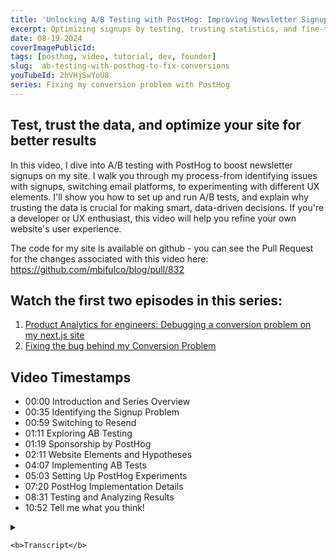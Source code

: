 ```yaml
---
title: 'Unlocking A/B Testing with PostHog: Improving Newsletter Signups'
excerpt: Optimizing signups by testing, trusting statistics, and fine-tuning UX using data from PostHog
date: 08-19-2024
coverImagePublicId:
tags: [posthog, video, tutorial, dev, founder]
slug:  ab-testing-with-posthog-to-fix-conversions
youTubeId: 2hVHjSwYoU8
series: Fixing my conversion problem with PostHog
---
```


## Test, trust the data, and optimize your site for better results

In this video, I dive into A/B testing with PostHog to boost newsletter signups on my site. I walk you through my process-from identifying issues with signups, switching email platforms, to experimenting with different UX elements. I'll show you how to set up and run A/B tests, and explain why trusting the data is crucial for making smart, data-driven decisions. If you're a developer or UX enthusiast, this video will help you refine your own website's user experience.

The code for my site is available on github - you can see the Pull Request for the changes associated with this video here: https://github.com/mbifulco/blog/pull/832

## Watch the first two episodes in this series:

1. [Product Analytics for engineers: Debugging a conversion problem on my next.js site](https://mikebifulco.com/posts/debugging-a-conversion-problem-on-my-nextjs-site)
2. [Fixing the bug behind my Conversion Problem](https://mikebifulco.com/posts/fixing-my-conversion-problem)

## Video Timestamps

- 00:00 Introduction and Series Overview
- 00:35 Identifying the Signup Problem
- 00:59 Switching to Resend
- 01:11 Exploring AB Testing
- 01:19 Sponsorship by PostHog
- 02:11 Website Elements and Hypotheses
- 04:07 Implementing AB Tests
- 05:03 Setting Up PostHog Experiments
- 07:20 PostHog Implementation Details
- 08:31 Testing and Analyzing Results
- 10:52 Tell me what you think!

<details>

  <summary>

    <b>Transcript</b>

  </summary>

[00:00:00] **Mike Bifulco:** Hello, and welcome back to tiny improvements. My name is Mike And since we last talked, I've been working on a problem on my website. This is the third video in a series that I'm doing on trying to get people, to sign up for my newsletter.

[00:00:11] If you're new here, I read a weekly newsletter called tiny improvements.

[00:00:13] That is meant for product developers, startup founders, indie hackers, people who are interested in building products. Where I share the things that I've learned, building products that companies like Google and Stripe and Microsoft, and more recently building a venture capital backed startup I'm co-founder of a company called Craftwork. We went through Y Combinator last summer. And so this is my way of giving back. I'm trying to give away the things that I know for free, because I've been really lucky in my career.

[00:00:34] And I want you to be as lucky as I have been. So since you're here, let's talk about where we've been in the first video. I discovered that I had a problem with signups and people weren't subscribing. I was using convert kit for my newsletter at the time and was having some sort of mystery problem with signups.

[00:00:47] So I added a bunch of telemetry to show me when signups were happening and to try and detect failures from that experience, I found that. I was getting some mystery failures with convert kit in my implementation of my newsletter signup form. And that's [00:01:00] what led me to what I did in the second video, which is where I replaced convert kit with Resend.

[00:01:03] So now I use Resend email platform for both sending my newsletters and getting people to sign up for my mailing list. That's been really nice so far. In this video I'm exploring the next thing I wanted to get into, which is AB testing stuff on my site.

[00:01:16] So let's take a look at that and see what that actually means in practice.

## Sponsored by Posthog

[00:01:19] **Mike Bifulco:** Hey, all this video series is sponsored by PostHog. After seeing my first video, they reached out about a sponsorship, which is really cool.

[00:01:25] And frankly, I'm flattered to see it. I was planning on making these videos either way and that's because I really enjoy PostHog. I also really enjoy building products and seeing things improve over time. . I wouldn't take a sponsorship from something that I don't believe in and don't use, I hope you're enjoying this series and I hope you're learning something.

[00:01:39] If you're really into it, it might also be worth giving. PostHog a shot. One of my favorite things about the platform is that they're free tiers, unbelievably generous. You can get a whole lot out of PostHog for free before paying anything to decide if it's worth it for you.

[00:01:50] There's also a self host option. If you want to go that route and PostHog also has a ton of open source software, which means you can have influence over the product itself.

[00:01:58] I think that's really amazing. And the team has been [00:02:00] super responsive so far. So if you want to check it out, go to PostHog dot com slash Mike Bifulco. There'll be a link in the description. It will let them know I sent you and it means a lot to me.

[00:02:09] Thanks so much. I hope you enjoy the rest of the video.

[00:02:11] Okay, this is my site and this is one of the things that I'm interested in testing to see if I can make a difference in the amount of people signing up.

[00:02:17] When you visit my site, read one of my newsletters or any of the articles on my site. There's a bunch of things that are made available at the top of the pages, a cover image and a title things you're probably used to seeing, I have this nice dynamic. Table of contents, which is really helpful I also record audio versions of some posts, which is why we see this podcast embedded here. if we scroll through the post, when you get towards the end of it, a couple of things happen.

[00:02:36] This pop-up, that just flew in from the left is a thing called polite pop. This is where the first call to action typically comes for someone to subscribe to my newsletter. I've got a couple of hypotheses on how we can do better here. What I want to do is test the copy.

[00:02:48] That's rendered here to see if there's maybe a different treatment, that we can show. To people to get them more compelled to sign up. I might also choose to remove this. It kind of is just an ag and I think people are really well-trained to just dismiss pop-ups and [00:03:00] try and get them out of their face.

[00:03:01] And it's a little bit of a rude experience while you're on a site. I see loads of people coming to my site and clicking this. No thanks button. I've got tons of telemetry on that. That may not be long for this world.

[00:03:09] The other thing that I see, and I think this is worth testing straight away is at the bottom of each post.

[00:03:14] I have this giant banner, which is this big striking thing that says ship products that matter. And I really like this. This is something I workshopped for awhile, trying to come up with a slogan or phrase, something that was sort of attention grabbing. That's supposed to give people a reason to sign up.

[00:03:28] However, I think what I've done here is I built something that is so different from everything else. That's that seen on my site that. By the time you get down here, as you scroll down and you get this great big dark banner that appears, it's pretty obvious that the article is over and then I'm not giving you any more value here. And so what I want to test is if I can replace this with something that's a little more subtle.

[00:03:47] So maybe not a giant banner like this, but something that says, Hey, I write this cool newsletter. I think you might like it. Please subscribe. And maybe Tiki into people's psychology a little bit to keep them reading on the page. watching back some replays of people visiting the site. [00:04:00] It's pretty common to see someone get to about here and go away.

[00:04:02] And if they leave before they get down here, I've lost. So. we're going to try a couple of things here and that's. Where AB testing comes in.

## A-B Testing in PostHog

[00:04:08] an AB test is exactly what it sounds like. I have version a version B and sometimes C D E F a number of different versions of one bit of user experience that I want to test against each other to see how they perform. The idea here is to see that if I do this versus that is one going to get me more people signing up for my newsletter or not.

[00:04:24] **Mike Bifulco:** And we can kind of test some hypothesis from there. Now there's some really important statistics involved in how this works. What I really like is that when you collect data, the math will tell a story. And if you're willing to trust the math and listen to what the statistics say, you can probably make a good data driven decision to move yourself from doing well, to doing better and incremental change over time will do really well.

[00:04:46] But you have to be comfortable with trusting what the statistics say. And let me be the first to tell you that there's a lot to learn about that, and it can be really counter-intuitive. I am far from a statistics expert. I have learned a lot of mathematics in my life.

[00:04:57] You have to learn to trust the statistics. [00:05:00] And so that's what we're going to try to do here. Let me get off my high horse. Let's talk about this. So this is my first experiment is called newsletter banner treatments. So you give it a name, which is a human readable thing, and then our feature flag key.

[00:05:10] So this is the key that we'll use programmatically to make decisions based on this experiment. So I gave it newsletter banner treatments as the key. The description here again is a human readable thing. It's meant for me when I go review these later on to see what this experiment was all about.

[00:05:23] So I may fill this in with more detail, but the idea is I want to test different UX presentations of the newsletter banner that appears at the bottom of articles. To see which one performs best.

[00:05:32] By default PostHog will give you a control, which is the fallback value. So the control is meant to be in scientific method speak.

[00:05:39] That means the thing that we know how it performs and the baseline for the experience right now, that's that big dark banner that I show on my site that I was just showing you that people sort of. Seem to scatter away from. I'm running two tests against that in this case. So I'm going to test a simple implementation and a hero implementation. Those are bits of UI that I've built alternatives for.

[00:05:58] And I'll show you what they look like. [00:06:00] So if I come through and I hit, continue on this experiment, we'll see that PostHog does a little bit of thinking. And it goes to do some give me some numbers on roughly what this would look like. And what I want to check is my newsletter subscribed event.

[00:06:11] So I'm hoping to see more of these newsletter subscribed things happening. With one variant of this versus the other, they'll probably all perform slightly differently. We're going to pick the one that wins out of the three. So. I've picked the event that I want to use. If I go to the next page here, what I get is the goal for the experiment.

[00:06:28] So this now shows me everything in one view. What it's saying at the very top is this is a draft. I haven't actually started it yet. By results are not significant, meaning I haven't collected enough data to make a decision. And the feature flags name is here.

[00:06:39] Down here, we get implementation details from PostHog, which is literally code snippets that you can use in your application. So you can switch through these and see what they look like.

[00:06:47] There's react native there's no, there's Ruby, all kinds of stuff in here. What's really cool is they show you exactly how to do this. So you load the feature flag using the feature flags name. If you have a user ID, like an email address, if someone's logged in, you can pass that [00:07:00] into, they always get a consistent experience per user. And then you make a decision based on what comes back. So the feature flag will say for this person render a simple one. It might come back and say for this person render a hero one and you do different things based on that. So what I'll do is I'll hit launch on this thing, It'll sort of thing for a second and go live and I'll, show you what the implementation looks like, next.

[00:07:20] Okay, implementation time. So I'm using post hogs library called PostHog JS.

[00:07:26] Thanks sports, some really nice react components, which I'm using in this implementation here. So this experiment name, newsletter, banner treatments is what we just saw on the site. These are the three different experiment variants.

[00:07:35] So these are the things that the experiment will tell me to render for different users. And we'll collect data on that. And I'm using a thing called PostHog feature, which is a react component exported by post hog, which takes in the name of the flag. As well as the part of the experiment to match.

[00:07:50] So what this is saying is we're going to do this with the newsletter experiment. So if it comes back and says control, we're going to render this thing, the fancy component, which is the newsletter banner that's currently shown on [00:08:00] the site with the dark background.

[00:08:01] I've created two other variants. The simple one here is based on a fairly standard tailwind component library. And this one called hero is one that I was using on other pages on my site, but wasn't consistently showing on the bottom of articles.

[00:08:13] now I'm taking all three of these things. And for about a third of users, I'll show each one of these and we'll track. How many of them convert to newsletter subscriptions over the next. Week or so, and we'll see what comes back.

[00:08:23] Next thing to see is what this looks like in the browser, because PostHog also provides some tools for you to be able to poke around with these and make sure it works well before you roll it out to your users.

## PostHog's A-B Testing tools in the browser

[00:08:31] **Mike Bifulco:** All right back here on post-talk and here's what I want to show you.

[00:08:35] from any page on PostHog, you can get to this handy thing called toolbar. If I click into this, this gives me the ability to launch a PostHog specific toolbar within the context of my site. So it doesn't really fancy injection of content. And it renders PostHog using what I believe is a Chrome extension.

[00:08:50] And so if I click on this, it's going to load my local host, which I've told is where I'm running my site. This is what the tool bar looks like.

[00:08:55] Typically you'll see it. Like this, when it first comes up and we're really interested in this [00:09:00] feature flags. Functionality here. So there's a bunch of things here. You can do actions and heat maps and all kinds of stuff like that. But let's take a look at feature flags first. I'm going to navigate to one of my newsletters, the most recent one, we were just checking this out and I'm going to scroll to the bottom and I'm going to go to this feature flags thing here and already something looks different, This is not the banner that was showing before. And this is a sign that my experiment is working. you can see here, I can manually override the experiments that I'm seeing personally in development.

[00:09:25] And as I toggle through these, I get three different presentations. this one might look familiar. This is the hero one I had before. This is the simple implementation that I wanted to take a look at. And then here's the control implementation. the important thing to test here is we're trying to test things that could produce the same output against each other. When users come to this page, I want to make sure they can submit this form and get the output that I want from each of them, which is that newsletter subscribed event.

[00:09:46] So from this control one, This is a newsletter subscription form. First name and email address is exactly what we want to see the simple form, same thing. First name, email address, and then the hero form. Once again, first name and email address. So. [00:10:00] All the primitives are here. I have three different variants of this thing.

[00:10:03] The next thing to do is to set this live and just record some traffic for awhile. there are some statistical minimums. We have to get a certain amount of users interacting with each one of these, to be able to say whether it worked or not. And the next part is just waiting. So we're going to spin this up on PostHog.

[00:10:17] We're going to collect some data over the next week or two, however long it takes, and then we'll start to make some decisions based on that and go into the next step from there.

[00:10:23] So that's all there is to it. It's a little bit of implementation. It's a little bit of work to set up the three different variants, but now I need to trust the statistics. I need to listen to what comes back from post-hoc as the experiment runs. And tweak my site design based on the data that comes back. My guess is it'll probably take about two weeks for this to come back with meaningful results. But lucky for me, I can run a couple of experiments in parallel, as long as the two different experiments don't interfere with each other. I can probably still draw a valid conclusion from it. So over the next week or so I'll watch this and I'll see what happens.

## What do you think?

[00:10:52] **Mike Bifulco:** If you've been hanging on for the whole series so far, I'm really curious what you think of this.

[00:10:55] Is this something you would find useful for your site? Do you have an idea of experiments you'd like to run? Do you have [00:11:00] questions about this stuff?

[00:11:01] I spent a bunch of my career working in design and user experience. So this sort of thing is a process that I really enjoy, but I can understand that it might be frustrating too, especially if you just want to get to results.

[00:11:10] If you have questions for me, feel free to drop them in the comments. . Your ideas are always welcome here. There's no criticism too big or too small. I'd love to hear what you're thinking. Thanks so much. My name is Mike bi-fold co this is tiny improvements and we'll catch up for the next one.

</details>
